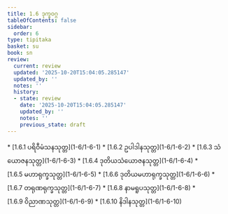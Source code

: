 ```yaml
---
title: 1.6 ဒုက္ခဝဂ္ဂ
tableOfContents: false
sidebar:
  order: 6
type: tipitaka
basket: su
book: sn
review:
  current: review
  updated: '2025-10-20T15:04:05.285147'
  updated_by: ''
  notes: ''
  history:
  - state: review
    date: '2025-10-20T15:04:05.285147'
    updated_by: ''
    notes: ''
    previous_state: draft
---
```



<DynamicBreadcrumb />


<ReviewStatus review={frontmatter.review} showDetails={true} />

<HypothesisAnnotation frontmatter={frontmatter} />



<TableOfContents book="sn" section="1.6">
* [1.6.1 ပရိဝီမံသနသုတ္တ](1-6/1-6-1)
* [1.6.2 ဥပါဒါနသုတ္တ](1-6/1-6-2)
* [1.6.3 သံယောဇနသုတ္တ](1-6/1-6-3)
* [1.6.4 ဒုတိယသံယောဇနသုတ္တ](1-6/1-6-4)
* [1.6.5 မဟာရုက္ခသုတ္တ](1-6/1-6-5)
* [1.6.6 ဒုတိယမဟာရုက္ခသုတ္တ](1-6/1-6-6)
* [1.6.7 တရုဏရုက္ခသုတ္တ](1-6/1-6-7)
* [1.6.8 နာမရူပသုတ္တ](1-6/1-6-8)
* [1.6.9 ဝိညာဏသုတ္တ](1-6/1-6-9)
* [1.6.10 နိဒါနသုတ္တ](1-6/1-6-10)
</TableOfContents>